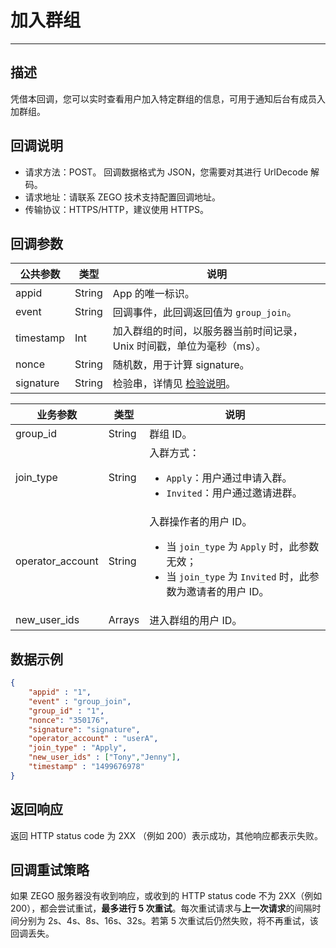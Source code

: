 # 加入群组

---

## 描述

凭借本回调，您可以实时查看用户加入特定群组的信息，可用于通知后台有成员入加群组。

## 回调说明

- 请求方法：POST。
  <Note title="说明">
  回调数据格式为 JSON，您需要对其进行 UrlDecode 解码。
  </Note>
- 请求地址：请联系 ZEGO 技术支持配置回调地址。
- 传输协议：HTTPS/HTTP，建议使用 HTTPS。

## 回调参数

| 公共参数 | 类型 | 说明 |
|------|------|------|
| appid | String | App 的唯一标识。 |
| event | String |  回调事件，此回调返回值为 `group_join`。 |
| timestamp | Int | 加入群组的时间，以服务器当前时间记录，Unix 时间戳，单位为毫秒（ms）。 |
| nonce | String | 随机数，用于计算 signature。 |
| signature | String | 检验串，详情见 [检验说明](./../authenticating-server-to-server-callbacks.mdx)。 |

| 业务参数 | 类型 | 说明 |
|------|------|------|
| group_id | String | 群组 ID。 |
| join_type | String | 入群方式：<ul><li>`Apply`：用户通过申请入群。</li><li>`Invited`：用户通过邀请进群。</li></ul> |
| operator_account | String | 入群操作者的用户 ID。<ul><li>当 `join_type` 为 `Apply` 时，此参数无效；</li><li>当 `join_type` 为 `Invited` 时，此参数为邀请者的用户 ID。</li></ul>|
| new_user_ids | Arrays | 进入群组的用户 ID。 |

## 数据示例

```json
{
    "appid" : "1",
    "event" : "group_join",
    "group_id" : "1",
    "nonce": "350176",
    "signature": "signature",
    "operator_account" : "userA",
    "join_type" : "Apply",
    "new_user_ids" : ["Tony","Jenny"],
    "timestamp" : "1499676978"
}
```

## 返回响应

返回 HTTP status code 为 2XX （例如 200）表示成功，其他响应都表示失败。

## 回调重试策略

如果 ZEGO 服务器没有收到响应，或收到的 HTTP status code 不为 2XX（例如 200），都会尝试重试，**最多进行 5 次重试**。每次重试请求与**上一次请求**的间隔时间分别为 2s、4s、8s、16s、32s。若第 5 次重试后仍然失败，将不再重试，该回调丢失。